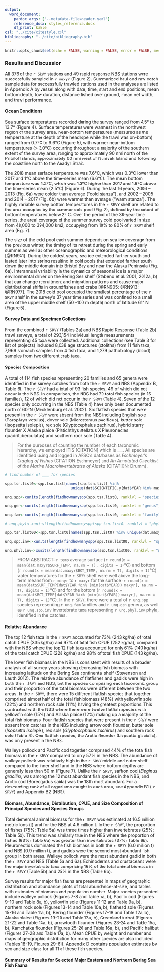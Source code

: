 ```yaml
---
output:
  word_document:
    pandoc_args: ["--metadata-file=header.yaml"]
    reference_docx: styles_reference.docx
    df_print: kable
csl: "../cite/citestyle.csl"
bibliography: "../cite/bibliography.bib"
---
```


```r
knitr::opts_chunk$set(echo = FALSE, warning = FALSE, error = FALSE, message = FALSE)
```


### Results and Discussion

All 376 of the `r SRVY ` stations and 49 rapid response NBS stations were successfully sampled in `r maxyr` (Figure 2). Summarized haul and raw catch sample data for successfully trawled stations used in the analyses are listed in Appendix A by vessel along with date, time, start and end positions, mean bottom depth, tow duration, distance fished over ground, mean net width, and trawl performance.	

#### Ocean Conditions

Sea surface temperatures recorded during the survey ranged from 4.5° to 13.7° (Figure 4). Surface temperatures were warmest in the northwest region of the survey area. Near-bottom temperatures (measured as the temperature at the depth of the headrope while the trawl was on-bottom) ranged from 0.7°C to 9.6°C (Figure 5), with warmer near-bottom temperatures (> 3.0°C) occurring throughout a majority of the southern extent of the survey area, ranging to approximately 90 nmi north of the Pribilof Islands, approximately 60 nmi west of Nunivak Island and following the coastline north to the Anadyr Strait.

The 2018 mean surface temperature was 7.6°C, which was 0.3°C lower than 2017 and 1°C above the time-series mean (6.6°C). The mean bottom temperature was 4.2°C, which was 1.3°C higher than 2017 and 1.6°C above the time-series mean (2.5°C) (Figure 6).
During the last 16 years, 2006 – 2013 (Fig. 6a) were colder than average (“cold stanza”), and 2002 – 2005 and 2014 – 2017 (Fig. 6b) were warmer than average (“warm stanza”). The highly variable survey bottom temperatures in the `r SRVY ` shelf are related to the area occupied by the summer cold pool (Fig. 7), defined by the extent of bottom temperatures below 2° C. Over the period of the 36-year time series, the areal coverage of the summer survey cold pool varied in size from 48,000 to 394,000 km2, occupying from 10% to 80% of `r SRVY ` shelf area (Fig. 7). 

The size of the cold pool each summer depends on sea ice coverage from the previous winter, the timing of its retreat during the spring and early summer as well as other oceanographic and meteorological conditions [@RN941]. During the coldest years, sea ice extended farther south and lasted later into spring resulting in cold pools that extended farther south down the middle domain into Bristol Bay and near the Alaska Peninsula (Fig. 6a). Interannual variability in the dynamics of seasonal ice is a major environmental driver on the Bering Sea shelf (Stabeno et al. 2001, 2012a, b) that can change recruitment and migration patterns and cause major distributional shifts in groundfishes and crabs [@RN905; @RN913; @RN977]. The 2018 cold pool occupied the smallest percentage of the `r SRVY ` shelf in the survey’s 37 year time series and was confined to a small area of the upper middle shelf (50 -100 m depth) north of latitude 61° N (Figure 5). 

#### Survey Data and Specimen Collections 

From the combined `r SRVY ` (Tables 2a) and NBS Rapid Response (Table 2b) trawl surveys, a total of 293,154 individual length measurements representing 45 taxa were collected. Additional collections (see Table 3 for list of projects) included 8,038 age structures (otoliths) from 11 fish taxa, 7,969 stomach samples from 4 fish taxa, and 1,279 pathobiology (blood) samples from two different crab taxa.

#### Species Composition

A total of 114 fish species representing 20 families and 65 genera were identified in the survey catches from both the `r SRVY ` and NBS (Appendix B, Table 6). The `r SRVY ` had a total of 93 fish species, 49 of which did not occur in the NBS. In comparison, the NBS had 70 total fish species (in 15 families), 12 of which did not occur in the `r SRVY ` (Table 4). Seven of the 12 species only occurring in the NBS (Table 4) have only been documented north of 60°N (Mecklenburg et al. 2002). Six flatfish species that were present in the `r SRVY ` were absent from the NBS including English sole (Parophrys vetulus), dover sole (Microstomus pacificus), butter sole (Isopsetta isolepis), rex sole (Glyptocephalus zachirus), hybrid starry flounder X Alaska plaice (Platichthys stellatus X Pleuronectes quadrituberculatus) and southern rock sole (Table 4).

> For the purposes of counting the number of each taxonomic hierarchy, we employed ITIS [CITATION] which is ___. All species are idenfitied using and logged in AFSC's databases as *Eschmeyer's Ctaglog of Fishes* (CITATION Eschmeyer) and *An Annotated Checklist of the Marine Macroinvertebrates of Alaska* (CITATION: Drumm). 



```r

# find number of ___ for species

spp.tsn.list0<-spp.tsn.list[names(spp.tsn.list) %in% 
                              unique(dat$SCIENTIFIC.y[dat$YEAR %in% maxyr])]

unq.spp<-xunits(length(findhowmanyspp(spp.tsn.list0, ranklvl = "species") ))

unq.gen<-xunits(length(findhowmanyspp(spp.tsn.list0, ranklvl = "genus") ))

unq.fam<-xunits(length(findhowmanyspp(spp.tsn.list0, ranklvl = "family") ))

# unq.phyl<-xunits(length(findhowmanyspp(spp.tsn.list0, ranklvl = "phyla") )) 

spp.tsn.list00<-spp.tsn.list0[names(spp.tsn.list0) %in% unique(dat.maxyr$SCIENTIFIC.y[dat.maxyr$category %in% invert])]

unq.spp.inv<-xunits(length(findhowmanyspp(spp.tsn.list00, ranklvl = "species") ))  
    
unq.phyl.inv<-xunits(length(findhowmanyspp(spp.tsn.list00, ranklvl = "phylum") ))  

```

> FROM ABSTRACT: `r temp` average surface (`r round(x = mean(dat.maxyr$SURF_TEMP, na.rm = T), digits = 1) `°C) and bottom (`r round(x = mean(dat.maxyr$BOT_TEMP, na.rm = T), digits = 1) `°C) water temperatures for the `r SRVY ` shelf were well above the long-term means from `r minyr` to `r maxyr` for the surface (`r round(x = mean(dat$SURF_TEMP[dat$YEAR %in% (min(dat$YEAR)):maxyr], na.rm = T), digits = 1) `°C) and for the bottom (`r round(x = mean(dat$BOT_TEMP[dat$YEAR %in% (min(dat$YEAR)):maxyr], na.rm = T), digits = 1) `°C). In the `r SRVY `, there were a total of `r unq.spp` species representing `r unq.fam` families and `r unq.gen` genera, as well as `r unq.spp.inv ` invertebrate taxa representing `r unq.phyl.inv` phyla, identified in the catches.


#### Relative Abundance

The top 12 fish taxa in the `r SRVY ` accounted for 73% (243 kg/ha) of total catch CPUE (335 kg/ha) and 97% of total fish CPUE (252 kg/ha), compared with the NBS where the top 12 fish taxa accounted for only 61% (140 kg/ha) of the total catch CPUE (228 kg/ha) and 98% of total fish CPUE (143 kg/ha). 

The lower fish biomass in the NBS is consistent with results of a broader analysis of all survey years showing decreasing fish biomass with increasing latitude on the Bering Sea continental shelf (Stevenson and Lauth 2012). The relative abundance of flatfishes and gadids were high in both the `r SRVY ` and NBS, but the species comprising each taxonomic group and their proportion of the total biomass were different between the two areas. In the `r SRVY `, there were 15 different flatfish species that together comprised almost half of the total fish biomass (48%) with yellowfin sole (22%) and northern rock sole (11%) having the greatest proportions. This contrasted with the NBS where there were twelve flatfish species with yellowfin sole (15%) and Alaska plaice (12%) making up a majority of the total fish biomass. Four flatfish species that were present in the `r SRVY ` were absent from catches in the NBS including arrowtooth flounder, butter sole (*Isopsetta isolepis*), rex sole (*Glyptocephalus zachirus*) and southern rock sole (Table 4). One flatfish species, the Arctic flounder (Liopsetta glacialis), was only present in the NBS.
	
Walleye pollock and Pacific cod together comprised 44% of the total fish biomass in the `r SRVY ` compared to only 57% in the NBS. The abundance of walleye pollock was relatively high in the `r SRVY ` middle and outer shelf compared to the inner shelf and in the NBS where bottom depths are generally less than 50 m (Figure 7). Unlike the `r SRVY `, saffron cod (*Eleginus gracilis*), was among the 12 most abundant fish species in the NBS, and Arctic cod (Boreogadus saida) was the 18th most abundant. For a descending rank of all organisms caught in each area, see Appendix B1 ( `r SRVY `) and Appendix B2 (NBS).


#### Biomass, Abundance, Distribution, CPUE, and Size Composition of Principal Species and Species Groups

Total demersal animal biomass for the `r SRVY ` was estimated at 16.5 million metric tons (t) and for the NBS at 4.6 million t. In the `r SRVY `, the proportion of fishes (75%; Table 5a) was three times higher than invertebrates (25%; Table 5b). This trend was similarly true in the NBS where the proportion of fishes (63%; Table 6a) was greater than invertebrates (37%; Table 6b). Pleuronectids dominated the fish biomass in both the `r SRVY ` (6.0 million t) and NBS (0.9 million t), and gadids were the second most abundant fish group in both areas. Walleye pollock were the most abundant gadid in both the `r SRVY ` and NBS (Table 5a and 6a). Echinoderms and crustaceans were the major invertebrate taxa comprising 16% of the total animal biomass in the `r SRVY ` (Table 5b) and 25% in the NBS (Table 6b).

Survey results for major fish fauna are presented in maps of geographic distribution and abundance, plots of total abundance-at-size, and tables with estimates of biomass and population number. Major species presented include walleye pollock (Figures 7-8 and Table 7a, b), Pacific cod (Figures 9-10 and Table 8a, b), yellowfin sole (Figures 11-12 and Table 9a, b), northern rock sole (Figures 13-14 and Table 10a, b), flathead sole (Figures 15-16 and Table 11a, b), Bering flounder (Figures 17-18 and Table 12a, b), Alaska plaice (Figures 19-20 and Table 13a, b), Greenland turbot (Figures 21-22 and Table 14a, b), arrowtooth flounder (Figures 23-24 and Table 15a, b), Kamchatka flounder (Figures 25-26 and Table 16a, b), and Pacific halibut (Figures 27-28 and Table 17a, b). Mean CPUE by weight and number and maps of geographic distribution for many other species are also included (Tables 18-19, Figures 29-61). Appendix D contains population estimates by sex and size class for all 11 of these fish species. 


#### Summary of Results for Selected Major Eastern and Northern Bering Sea Fish Fauna


